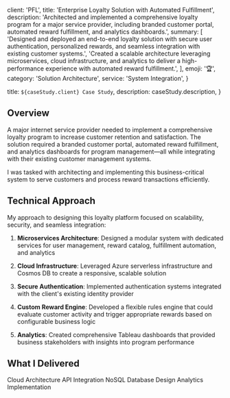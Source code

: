   client: 'PFL',
  title: 'Enterprise Loyalty Solution with Automated Fulfillment',
  description:
    'Architected and implemented a comprehensive loyalty program for a major service provider, including branded customer portal, automated reward fulfillment, and analytics dashboards.',
  summary: [
    'Designed and deployed an end-to-end loyalty solution with secure user authentication, personalized rewards, and seamless integration with existing customer systems.',
    'Created a scalable architecture leveraging microservices, cloud infrastructure, and analytics to deliver a high-performance experience with automated reward fulfillment.',
  ],
  emoji: '🏆',
  category: 'Solution Architecture',
  service: 'System Integration',
}

  title: `${caseStudy.client} Case Study`,
  description: caseStudy.description,
}

## Overview

A major internet service provider needed to implement a comprehensive loyalty program to increase customer retention and satisfaction. The solution required a branded customer portal, automated reward fulfillment, and analytics dashboards for program management—all while integrating with their existing customer management systems.

I was tasked with architecting and implementing this business-critical system to serve customers and process reward transactions efficiently.

## Technical Approach

My approach to designing this loyalty platform focused on scalability, security, and seamless integration:

1. **Microservices Architecture**: Designed a modular system with dedicated services for user management, reward catalog, fulfillment automation, and analytics

2. **Cloud Infrastructure**: Leveraged Azure serverless infrastructure and Cosmos DB to create a responsive, scalable solution

3. **Secure Authentication**: Implemented authentication systems integrated with the client's existing identity provider

4. **Custom Reward Engine**: Developed a flexible rules engine that could evaluate customer activity and trigger appropriate rewards based on configurable business logic

5. **Analytics**: Created comprehensive Tableau dashboards that provided business stakeholders with insights into program performance

## What I Delivered

<TagList>
  <TagListItem>Cloud Architecture</TagListItem>
  <TagListItem>API Integration</TagListItem>
  <TagListItem>NoSQL Database Design</TagListItem>
  <TagListItem>Analytics Implementation</TagListItem>
</TagList> 